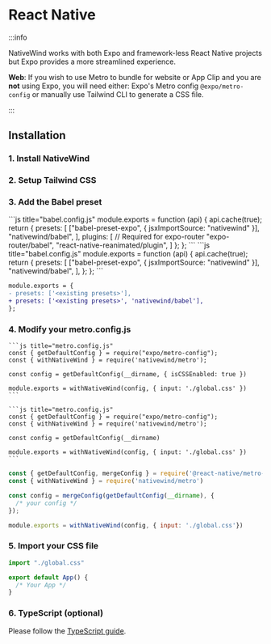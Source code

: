 
# React Native

:::info

NativeWind works with both Expo and framework-less React Native projects but Expo provides a more streamlined experience.

**Web**: If you wish to use Metro to bundle for website or App Clip and you are **not** using Expo, you will need either: Expo's Metro config `@expo/metro-config` or manually use Tailwind CLI to generate a CSS file.

:::

## Installation

### 1. Install NativeWind

<Install />

### 2. Setup Tailwind CSS

<Tailwind />

### 3. Add the Babel preset

<Tabs groupId="framework">
  <TabItem value="Expo SDK 49">
    ```js title="babel.config.js"
    module.exports = function (api) {
      api.cache(true);
      return {
        presets: [
          ["babel-preset-expo", { jsxImportSource: "nativewind" }],
          "nativewind/babel",
        ],
        plugins: [
          // Required for expo-router
          "expo-router/babel",
          "react-native-reanimated/plugin",
        ]
      };
    };
    ```
  </TabItem>
  <TabItem value="Expo SDK 50+">
    ```js title="babel.config.js"
    module.exports = function (api) {
      api.cache(true);
      return {
        presets: [
          ["babel-preset-expo", { jsxImportSource: "nativewind" }],
          "nativewind/babel",
        ],
      };
    };
    ```
  </TabItem>

  <TabItem value="framework-less" label="Framework-less">

```diff title="babel.config.js"
module.exports = {
- presets: ['<existing presets>'],
+ presets: ['<existing presets>', 'nativewind/babel'],
};
```

  </TabItem>
</Tabs>

### 4. Modify your metro.config.js

<Tabs groupId="framework">
  <TabItem value="Expo SDK 49">

    ```js title="metro.config.js"
    const { getDefaultConfig } = require("expo/metro-config");
    const { withNativeWind } = require('nativewind/metro');

    const config = getDefaultConfig(__dirname, { isCSSEnabled: true })

    module.exports = withNativeWind(config, { input: './global.css' })
    ```
  </TabItem>
  <TabItem value="Expo SDK 50+">

    ```js title="metro.config.js"
    const { getDefaultConfig } = require("expo/metro-config");
    const { withNativeWind } = require('nativewind/metro');

    const config = getDefaultConfig(__dirname)

    module.exports = withNativeWind(config, { input: './global.css' })
    ```

  </TabItem >


  <TabItem value="frameworkless" label="Framework-less">

```js title="metro.config.js"
const { getDefaultConfig, mergeConfig } = require('@react-native/metro-config');
const { withNativeWind } = require('nativewind/metro')

const config = mergeConfig(getDefaultConfig(__dirname), {
  /* your config */
});

module.exports = withNativeWind(config, { input: './global.css'})
```

  </TabItem>
</Tabs>

### 5. Import your CSS file

```js title="App.js"
import "./global.css"

export default App() {
  /* Your App */
}
```

### 6. TypeScript (optional)

Please follow the [TypeScript guide](./typescript).
